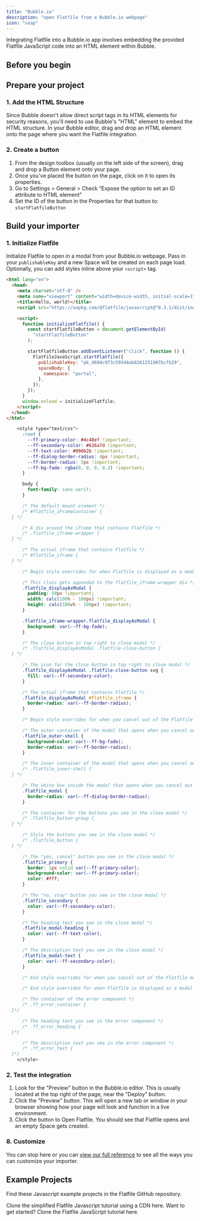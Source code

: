 ```yaml
---
title: "Bubble.io"
description: "open Flatfile from a Bubble.io webpage"
icon: "soap"
---
```


<Snippet file="shared/dxpbanner.mdx" />

Integrating Flatfile into a Bubble.io app involves embedding the provided Flatfile JavaScript code into an HTML element within Bubble.

## Before you begin

<Snippet file="shared/pk_needed.mdx" />

## Prepare your project

### 1. Add the HTML Structure

Since Bubble doesn't allow direct script tags in its HTML elements for security reasons, you'll need to use Bubble's "HTML" element to embed the HTML structure. In your Bubble editor, drag and drop an HTML element onto the page where you want the Flatfile integration.

### 2. Create a button

1. From the design toolbox (usually on the left side of the screen), drag and drop a Button element onto your page.
2. Once you've placed the button on the page, click on it to open its properties.
3. Go to Settings > General > Check “Expose the option to set an ID attribute to HTML element”
4. Set the ID of the button in the Properties for that button to: `startFlatfileButton`

## Build your importer

### 1. Initialize Flatfile

Initialize Flatfile to open in a modal from your Bubble.io webpage. Pass in your `publishableKey` and a new Space will be created on each page load. Optionally, you can add styles inline above your `<script>` tag.

<CodeGroup>

```html <html>
<html lang="en">
  <head>
    <meta charset="utf-8" />
    <meta name="viewport" content="width=device-width, initial-scale=1" />
    <title>Hello, world!</title>
    <script src="https://unpkg.com/@flatfile/javascript@^0.3.1/dist/index.js"></script>

    <script>
      function initializeFlatfile() {
        const startFlatfileButton = document.getElementById(
          "startFlatfileButton"
        );

        startFlatfileButton.addEventListener("click", function () {
          FlatFileJavaScript.startFlatfile({
            publishableKey: "pk_d694c973c59348ab8261251907bcfb29",
            spaceBody: {
              namespace: "portal",
            },
          });
        });
      }
      window.onload = initializeFlatfile;
    </script>
  </head>
</html>
```

```css <style>
    <style type="text/css">
      :root {
        --ff-primary-color: #4c48ef !important;
        --ff-secondary-color: #616a7d !important;
        --ff-text-color: #090b2b !important;
        --ff-dialog-border-radius: 4px !important;
        --ff-border-radius: 5px !important;
        --ff-bg-fade: rgba(0, 0, 0, 0.2) !important;
      }

      body {
        font-family: sans-serif;
      }

      /* The default mount element */
      /* #flatfile_iFrameContainer {
  } */

      /* A div around the iframe that contains Flatfile */
      /* .flatfile_iframe-wrapper {
  } */

      /* The actual iframe that contains Flatfile */
      /* #flatfile_iframe {
  } */

      /* Begin style overrides for when Flatfile is displayed as a modal */

      /* This class gets appended to the flatfile_iframe-wrapper div */
      .flatfile_displayAsModal {
        padding: 50px !important;
        width: calc(100% - 100px) !important;
        height: calc(100vh - 100px) !important;
      }

      .flatfile_iframe-wrapper.flatfile_displayAsModal {
        background: var(--ff-bg-fade);
      }

      /* The close button in top right to close modal */
      /* .flatfile_displayAsModal .flatfile-close-button {
  } */

      /* The icon for the close button in top right to close modal */
      .flatfile_displayAsModal .flatfile-close-button svg {
        fill: var(--ff-secondary-color);
      }

      /* The actual iframe that contains Flatfile */
      .flatfile_displayAsModal #flatfile_iframe {
        border-radius: var(--ff-border-radius);
      }

      /* Begin style overrides for when you cancel out of the Flatfile modal */

      /* The outer container of the modal that opens when you cancel out of Flatfile */
      .flatfile_outer-shell {
        background-color: var(--ff-bg-fade);
        border-radius: var(--ff-border-radius);
      }

      /* The inner container of the modal that opens when you cancel out of Flatfile */
      /* .flatfile_inner-shell {
  } */

      /* The white box inside the modal that opens when you cancel out of Flatfile */
      .flatfile_modal {
        border-radius: var(--ff-dialog-border-radius);
      }

      /* The container for the buttons you see in the close modal */
      /* .flatfile_button-group {
  } */

      /* Style the buttons you see in the close modal */
      /* .flatfile_button {
  } */

      /* The "yes, cancel" button you see in the close modal */
      .flatfile_primary {
        border: 1px solid var(--ff-primary-color);
        background-color: var(--ff-primary-color);
        color: #fff;
      }

      /* The "no, stay" button you see in the close modal */
      .flatfile_secondary {
        color: var(--ff-secondary-color);
      }

      /* The heading text you see in the close modal */
      .flatfile_modal-heading {
        color: var(--ff-text-color);
      }

      /* The description text you see in the close modal */
      .flatfile_modal-text {
        color: var(--ff-secondary-color);
      }

      /* End style overrides for when you cancel out of the Flatfile modal */

      /* End style overrides for when Flatfile is displayed as a modal */

      /* The container of the error component */
      /* .ff_error_container {
  }*/

      /* The heading text you see in the error component */
      /* .ff_error_heading {
  }*/

      /* The description text you see in the error component */
      /* .ff_error_text {
  }*/
    </style>
```

</CodeGroup>

### 2. Test the integration

1. Look for the "Preview" button in the Bubble.io editor. This is usually located at the top right of the page, near the "Deploy" button.
2. Click the "Preview" button. This will open a new tab or window in your browser showing how your page will look and function in a live environment.
3. Click the button to Open Flatfile. You should see that Flatfile opens and an empty Space gets created.

<Snippet file="shared/embedded_listener_quickstart_bubble.mdx" />

### 8. Customize

You can stop here or you can [view our full reference](../apps/embedding/reference/common) to see all the ways you can customize your importer.

## Example Projects

Find these Javascript example projects in the Flatfile GitHub repository.

<CardGroup cols={2}>
  <Card
    title="create-flatfile-javascript-simplified"
    icon="js"
    href="https://github.com/FlatFilers/create-flatfile-javascript-simplified"
  >
    Clone the simplified Flatfile Javascript tutorial using a CDN here.
  </Card>
  <Card
    title="create-flatfile-javascript"
    icon="js"
    href="https://github.com/FlatFilers/create-flatfile-javascript"
  >
    Want to get started? Clone the Flatfile JavaScript tutorial here.
  </Card>
</CardGroup>
